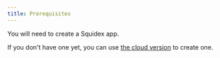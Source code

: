 ```yaml
---
title: Prerequisites
---
```


You will need to create a Squidex app.

If you don't have one yet, you can use [the cloud version](https://cloud.squidex.io/app) to create one.
